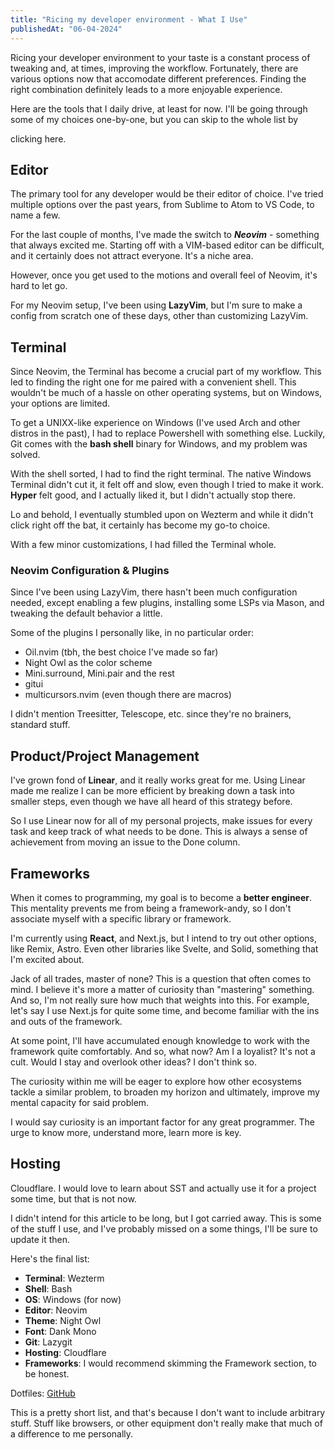 ```yaml
---
title: "Ricing my developer environment - What I Use"
publishedAt: "06-04-2024"
---
```


Ricing your developer environment to your taste is a constant process of tweaking and, at times, improving the workflow. Fortunately, there are various options now that accomodate different preferences. Finding the right combination definitely leads to a more enjoyable experience. 

Here are the tools that I daily drive, at least for now. I'll be going through some of my choices one-by-one, but you can skip to the whole list by 
<Link href="#tools-list">clicking here</Link>.

## Editor

The primary tool for any developer would be their editor of choice. I've tried multiple options over the past years, from Sublime to Atom to VS Code, to name a few.

For the last couple of months, I've made the switch to **_Neovim_** - something that always excited me. Starting off with a VIM-based editor can be difficult, and it certainly does not attract everyone. It's a niche area.

However, once you get used to the motions and overall feel of Neovim, it's hard to let go.

For my Neovim setup, I've been using **LazyVim**, but I'm sure to make a config from scratch one of these days, other than customizing LazyVim.

## Terminal

Since Neovim, the Terminal has become a crucial part of my workflow. This led to finding the right one for me paired with a convenient shell. This wouldn't be much of a hassle on other operating systems, but on Windows, your options are limited.

To get a UNIXX-like experience on Windows (I've used Arch and other distros in the past), I had to replace Powershell with something else. Luckily, Git comes with the **bash shell** binary for Windows, and my problem was solved.

With the shell sorted, I had to find the right terminal. The native Windows Terminal didn't cut it, it felt off and slow, even though I tried to make it work. **Hyper** felt good, and I actually liked it, but I didn't actually stop there.

Lo and behold, I eventually stumbled upon on Wezterm and while it didn't click right off the bat, it certainly has become my go-to choice.

With a few minor customizations, I had filled the Terminal whole.

### Neovim Configuration & Plugins

Since I've been using LazyVim, there hasn't been much configuration needed, except enabling a few plugins, installing some LSPs via Mason, and tweaking the default behavior a little.

Some of the plugins I personally like, in no particular order:

- Oil.nvim (tbh, the best choice I've made so far)
- Night Owl as the color scheme
- Mini.surround, Mini.pair and the rest
- gitui
- multicursors.nvim (even though there are macros)

I didn't mention Treesitter, Telescope, etc. since they're no brainers, standard stuff.

## Product/Project Management

I've grown fond of **Linear**, and it really works great for me. Using Linear made me realize I can be more efficient by breaking down a task into smaller steps, even though we have all heard of this strategy before.

So I use Linear now for all of my personal projects, make issues for every task and keep track of what needs to be done. This is always a sense of achievement from moving an issue to the Done column.

## Frameworks

When it comes to programming, my goal is to become a **better engineer**. This mentality prevents me from being a framework-andy, so I don't associate myself with a specific library or framework.

I'm currently using **React**, and Next.js, but I intend to try out other options, like Remix, Astro. Even other libraries like Svelte, and Solid, something that I'm excited about.

Jack of all trades, master of none? This is a question that often comes to mind. I believe it's more a matter of curiosity than "mastering" something. And so, I'm not really sure how much that weights into this. For example, let's say I use Next.js for quite some time, and become familiar with the ins and outs of the framework.

At some point, I'll have accumulated enough knowledge to work with the framework quite comfortably. And so, what now? Am I a loyalist? It's not a cult. Would I stay and overlook other ideas? I don't think so.

The curiosity within me will be eager to explore how other ecosystems tackle a similar problem, to broaden my horizon and ultimately, improve my mental capacity for said problem.

I would say curiosity is an important factor for any great programmer. The urge to know more, understand more, learn more is key.

## Hosting

Cloudflare. I would love to learn about SST and actually use it for a project some time, but that is not now.

I didn't intend for this article to be long, but I got carried away. This is some of the stuff I use, and I've probably missed on a some things, I'll be sure to update it then.

<div id="tools-list">
Here's the final list:

- **Terminal**: Wezterm
- **Shell**: Bash
- **OS**: Windows (for now)
- **Editor**: Neovim
- **Theme**: Night Owl
- **Font**: Dank Mono
- **Git**: Lazygit
- **Hosting**: Cloudflare
- **Frameworks**: I would recommend skimming the Framework section, to be honest.
</div>

Dotfiles: [GitHub](https://github.com/m4kman/dotfiles)

This is a pretty short list, and that's because I don't want to include arbitrary stuff. Stuff like browsers, or other equipment don't really make that much of a difference to me personally.

